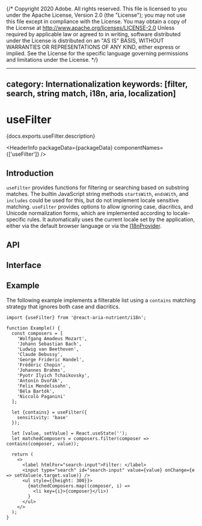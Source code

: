 {/* Copyright 2020 Adobe. All rights reserved.
This file is licensed to you under the Apache License, Version 2.0 (the "License");
you may not use this file except in compliance with the License. You may obtain a copy
of the License at http://www.apache.org/licenses/LICENSE-2.0
Unless required by applicable law or agreed to in writing, software distributed under
the License is distributed on an "AS IS" BASIS, WITHOUT WARRANTIES OR REPRESENTATIONS
OF ANY KIND, either express or implied. See the License for the specific language
governing permissions and limitations under the License. */}



---
category: Internationalization
keywords: [filter, search, string match, i18n, aria, localization]
---

# useFilter

<PageDescription>{docs.exports.useFilter.description}</PageDescription>

<HeaderInfo
  packageData={packageData}
  componentNames={['useFilter']} />

## Introduction

`useFilter` provides functions for filtering or searching based on substring matches. The builtin JavaScript
string methods `startsWith`, `endsWith`, and `includes` could be used for this, but do not implement locale
sensitive matching. `useFilter` provides options to allow ignoring case, diacritics, and Unicode normalization forms,
which are implemented according to locale-specific rules. It automatically uses the current locale set by the application,
either via the default browser language or via the [I18nProvider](I18nProvider.html).

## API

<FunctionAPI function={docs.exports.useFilter} links={docs.links} />

## Interface

<ClassAPI class={docs.links[docs.exports.useFilter.return.id]} links={docs.links} />

## Example

The following example implements a filterable list using a `contains` matching strategy that ignores both case
and diacritics.

```tsx example
import {useFilter} from '@react-aria-nutrient/i18n';

function Example() {
  const composers = [
    'Wolfgang Amadeus Mozart',
    'Johann Sebastian Bach',
    'Ludwig van Beethoven',
    'Claude Debussy',
    'George Frideric Handel',
    'Frédéric Chopin',
    'Johannes Brahms',
    'Pyotr Ilyich Tchaikovsky',
    'Antonín Dvořák',
    'Felix Mendelssohn',
    'Béla Bartók',
    'Niccolò Paganini'
  ];

  let {contains} = useFilter({
    sensitivity: 'base'
  });

  let [value, setValue] = React.useState('');
  let matchedComposers = composers.filter(composer => contains(composer, value));

  return (
    <>
      <label htmlFor="search-input">Filter: </label>
      <input type="search" id="search-input" value={value} onChange={e => setValue(e.target.value)} />
      <ul style={{height: 300}}>
        {matchedComposers.map((composer, i) =>
          <li key={i}>{composer}</li>)
        }
      </ul>
    </>
  );
}
```
